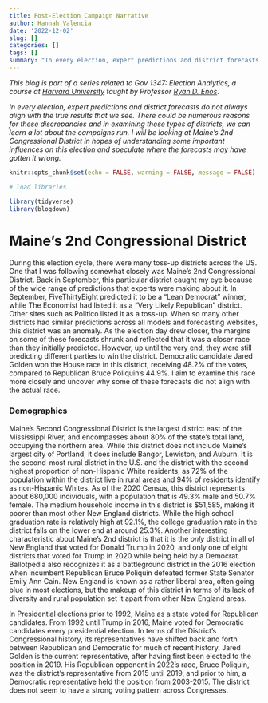 ```yaml
---
title: Post-Election Campaign Narrative
author: Hannah Valencia
date: '2022-12-02'
slug: []
categories: []
tags: []
summary: "In every election, expert predictions and district forecasts do not always align with the true results that we see. There could be numerous reasons for these discrepancies and in examining these types of districts, we can learn a lot about the campaigns run. I will be looking at Maine's 2nd Congressional District in hopes of understanding some important influences on this election and speculate where the forecasts may have gotten it wrong."
---
```


*This blog is part of a series related to Gov 1347: Election Analytics, a course at [Harvard University](https://www.harvard.edu/) taught by Professor [Ryan D. Enos](http://ryandenos.com/)*.

*In every election, expert predictions and district forecasts do not always align with the true results that we see. There could be numerous reasons for these discrepancies and in examining these types of districts, we can learn a lot about the campaigns run. I will be looking at Maine's 2nd Congressional District in hopes of understanding some important influences on this election and speculate where the forecasts may have gotten it wrong.*

```r
knitr::opts_chunk$set(echo = FALSE, warning = FALSE, message = FALSE)

# load libraries

library(tidyverse)
library(blogdown)
```

# Maine's 2nd Congressional District

During this election cycle, there were many toss-up districts across the US. One that I was following somewhat closely was Maine's 2nd Congressional District. Back in September, this particular district caught my eye because of the wide range of predictions that experts were making about it. In September, FiveThirtyEight predicted it to be a "Lean Democrat" winner, while The Economist had listed it as a "Very Likely Republican" district. Other sites such as Politico listed it as a toss-up. When so many other districts had similar predictions across all models and forecasting websites, this district was an anomaly. As the election day drew closer, the margins on some of these forecasts shrunk and reflected that it was a closer race than they initially predicted. However, up until the very end, they were still predicting different parties to win the district. Democratic candidate Jared Golden won the House race in this district, receiving 48.2% of the votes, compared to Republican Bruce Poliquin's 44.9%. I aim to examine this race more closely and uncover why some of these forecasts did not align with the actual race. 

### Demographics

Maine's Second Congressional District is the largest district east of the Mississippi River, and encompasses about 80% of the state's total land, occupying the northern area. While this district does not include Maine's largest city of Portland, it does include Bangor, Lewiston, and Auburn. It is the second-most rural district in the U.S. and the district with the second highest proportion of non-Hispanic White residents, as 72% of the population within the district live in rural areas and 94% of residents identify as non-Hispanic Whites. As of the 2020 Census, this district represents about 680,000 individuals, with a population that is 49.3% male and 50.7% female. The medium household income in this district is $51,585, making it poorer than most other New England districts. While the high school graduation rate is relatively high at 92.1%, the college graduation rate in the district falls on the lower end at around 25.3%. Another interesting characteristic about Maine's 2nd district is that it is the *only* district in all of New England that voted for Donald Trump in 2020, and only one of eight districts that voted for Trump in 2020 while being held by a Democrat. Ballotpedia also recognizes it as a battleground district in the 2016 election when incumbent Republican Bruce Poliquin defeated former State Senator Emily Ann Cain. New England is known as a rather liberal area, often going blue in most elections, but the makeup of this district in terms of its lack of diversity and rural population set it apart from other New England areas.

In Presidential elections prior to 1992, Maine as a state voted for Republican candidates. From 1992 until Trump in 2016, Maine voted for Democratic candidates every presidential election. In terms of the District's Congressional history, its representatives have shifted back and forth between Republican and Democratic for much of recent history. Jared Golden is the current representative, after having first been elected to the position in 2019. His Republican opponent in 2022's race, Bruce Poliquin, was the district's representative from 2015 until 2019, and prior to him, a Democratic representative held the position from 2003-2015. The district does not seem to have a strong voting pattern across Congresses. 






























